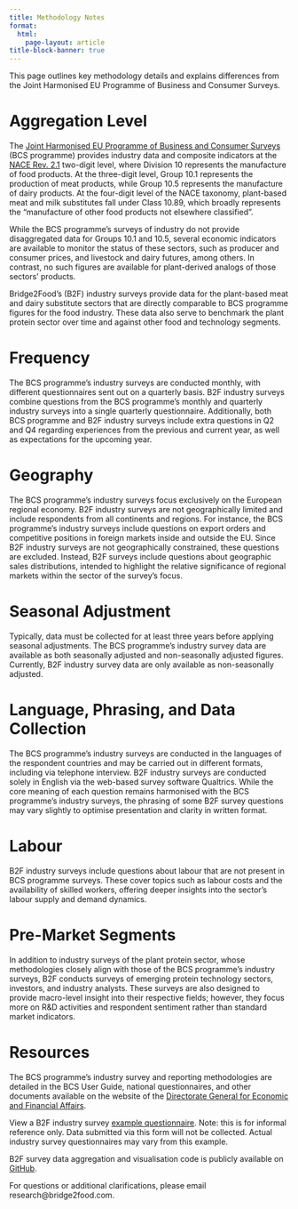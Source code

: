 ```yaml
---
title: Methodology Notes
format: 
  html:
    page-layout: article
title-block-banner: true
---
```


::: fs-4
This page outlines key methodology details and explains differences from the Joint Harmonised EU Programme of Business and Consumer Surveys.
:::

# Aggregation Level

The [Joint Harmonised EU Programme of Business and Consumer Surveys](https://economy-finance.ec.europa.eu/economic-forecast-and-surveys/business-and-consumer-surveys_en) (BCS programme) provides industry data and composite indicators at the [NACE Rev. 2.1](https://showvoc.op.europa.eu/#/datasets/ESTAT_Statistical_Classification_of_Economic_Activities_in_the_European_Community_Rev._2.1._%28NACE_2.1%29/data) two-digit level, where Division 10 represents the manufacture of food products. At the three-digit level, Group 10.1 represents the production of meat products, while Group 10.5 represents the manufacture of dairy products. At the four-digit level of the NACE taxonomy, plant-based meat and milk substitutes fall under Class 10.89, which broadly represents the "manufacture of other food products not elsewhere classified".

While the BCS programme's surveys of industry do not provide disaggregated data for Groups 10.1 and 10.5, several economic indicators are available to monitor the status of these sectors, such as producer and consumer prices, and livestock and dairy futures, among others. In contrast, no such figures are available for plant-derived analogs of those sectors' products.

Bridge2Food's (B2F) industry surveys provide data for the plant-based meat and dairy substitute sectors that are directly comparable to BCS programme figures for the food industry. These data also serve to benchmark the plant protein sector over time and against other food and technology segments.

# Frequency

The BCS programme's industry surveys are conducted monthly, with different questionnaires sent out on a quarterly basis. B2F industry surveys combine questions from the BCS programme's monthly and quarterly industry surveys into a single quarterly questionnaire. Additionally, both BCS programme and B2F industry surveys include extra questions in Q2 and Q4 regarding experiences from the previous and current year, as well as expectations for the upcoming year.

# Geography

The BCS programme's industry surveys focus exclusively on the European regional economy. B2F industry surveys are not geographically limited and include respondents from all continents and regions. For instance, the BCS programme's industry surveys include questions on export orders and competitive positions in foreign markets inside and outside the EU. Since B2F industry surveys are not geographically constrained, these questions are excluded. Instead, B2F surveys include questions about geographic sales distributions, intended to highlight the relative significance of regional markets within the sector of the survey's focus.

# Seasonal Adjustment

Typically, data must be collected for at least three years before applying seasonal adjustments. The BCS programme's industry survey data are available as both seasonally adjusted and non-seasonally adjusted figures. Currently, B2F industry survey data are only available as non-seasonally adjusted.

# Language, Phrasing, and Data Collection

The BCS programme's industry surveys are conducted in the languages of the respondent countries and may be carried out in different formats, including via telephone interview. B2F industry surveys are conducted solely in English via the web-based survey software Qualtrics. While the core meaning of each question remains harmonised with the BCS programme's industry surveys, the phrasing of some B2F survey questions may vary slightly to optimise presentation and clarity in written format.

# Labour

B2F industry surveys include questions about labour that are not present in BCS programme surveys. These cover topics such as labour costs and the availability of skilled workers, offering deeper insights into the sector's labour supply and demand dynamics.

# Pre-Market Segments

In addition to industry surveys of the plant protein sector, whose methodologies closely align with those of the BCS programme's industry surveys, B2F conducts surveys of emerging protein technology sectors, investors, and industry analysts. These surveys are also designed to provide macro-level insight into their respective fields; however, they focus more on R&D activities and respondent sentiment rather than standard market indicators.

# Resources

The BCS programme's industry survey and reporting methodologies are detailed in the BCS User Guide, national questionnaires, and other documents available on the website of the [Directorate General for Economic and Financial Affairs](https://economy-finance.ec.europa.eu/economic-forecast-and-surveys/business-and-consumer-surveys/methodology-business-and-consumer-surveys_en).

View a B2F industry survey [example questionnaire](https://qualtricsxmgtnmmghg4.eu.qualtrics.com/jfe8/preview/previewId/ed37fae6-1514-4486-965a-6fe7b8df4ceb/SV_8A34lhRLUqBdIr4?Q_CHL=preview&Q_SurveyVersionID=current&Q_ShowMobile=0&Q_Loader=0). Note: this is for informal reference only. Data submitted via this form will not be collected. Actual industry survey questionnaires may vary from this example.

B2F survey data aggregation and visualisation code is publicly available on [GitHub](https://github.com/bridge2food/research/tree/main/data/dashboards).

For questions or additional clarifications, please email research@bridge2food.com.
